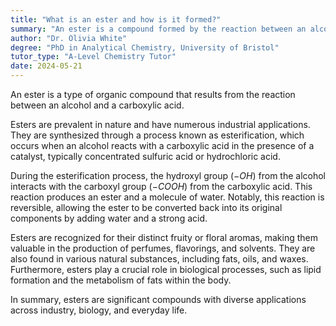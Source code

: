 ```yaml
---
title: "What is an ester and how is it formed?"
summary: "An ester is a compound formed by the reaction between an alcohol and a carboxylic acid."
author: "Dr. Olivia White"
degree: "PhD in Analytical Chemistry, University of Bristol"
tutor_type: "A-Level Chemistry Tutor"
date: 2024-05-21
---
```


An ester is a type of organic compound that results from the reaction between an alcohol and a carboxylic acid.

Esters are prevalent in nature and have numerous industrial applications. They are synthesized through a process known as esterification, which occurs when an alcohol reacts with a carboxylic acid in the presence of a catalyst, typically concentrated sulfuric acid or hydrochloric acid.

During the esterification process, the hydroxyl group ($-OH$) from the alcohol interacts with the carboxyl group ($-COOH$) from the carboxylic acid. This reaction produces an ester and a molecule of water. Notably, this reaction is reversible, allowing the ester to be converted back into its original components by adding water and a strong acid.

Esters are recognized for their distinct fruity or floral aromas, making them valuable in the production of perfumes, flavorings, and solvents. They are also found in various natural substances, including fats, oils, and waxes. Furthermore, esters play a crucial role in biological processes, such as lipid formation and the metabolism of fats within the body.

In summary, esters are significant compounds with diverse applications across industry, biology, and everyday life.
    